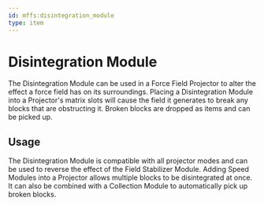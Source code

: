 ```yaml
---
id: mffs:disintegration_module
type: item
---
```


# Disintegration Module

The Disintegration Module can be used in a Force Field Projector to alter the effect a force field has on its
surroundings. Placing a Disintegration Module into a Projector's matrix slots will cause the field it generates to
break any blocks that are obstructing it. Broken blocks are dropped as items and can be picked up.

<PrefabObtaining />

## Usage

The Disintegration Module is compatible with all projector modes and can be used to reverse the effect of the 
Field Stabilizer Module. Adding Speed Modules into a Projector allows multiple blocks to be disintegrated at once.
It can also be combined with a Collection Module to automatically pick up broken blocks.

